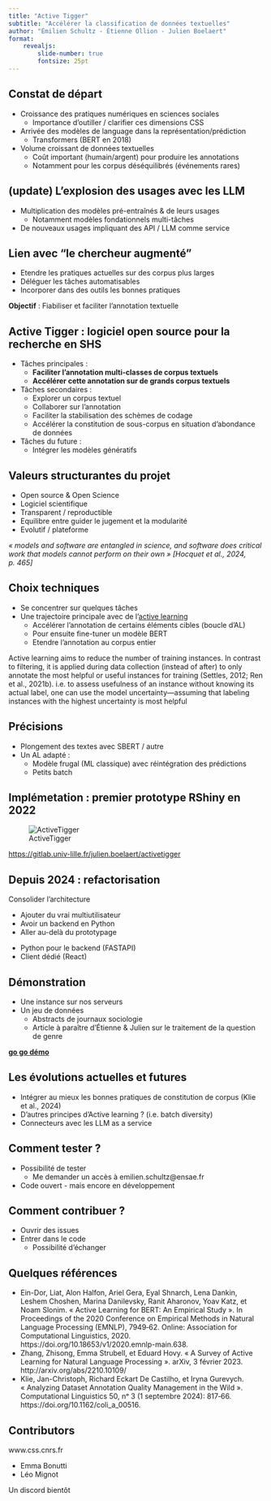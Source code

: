 ```yaml
---
title: "Active Tigger"
subtitle: "Accélérer la classification de données textuelles"
author: "Émilien Schultz - Étienne Ollion - Julien Boelaert"
format: 
    revealjs:
        slide-number: true
        fontsize: 25pt
---
```



## Constat de départ

- Croissance des pratiques numériques en sciences sociales
    - Importance d'outiller / clarifier ces dimensions CSS
- Arrivée des modèles de language dans la représentation/prédiction
    - Transformers (BERT en 2018)
- Volume croissant de données textuelles
    - Coût important (humain/argent) pour produire les annotations
    - Notamment pour les corpus déséquilibrés (événements rares)

## (update) L'explosion des usages avec les LLM

- Multiplication des modèles pré-entraînés & de leurs usages
    - Notamment modèles fondationnels multi-tâches
- De nouveaux usages impliquant des API / LLM comme service

## Lien avec "le chercheur augmenté"

- Etendre les pratiques actuelles sur des corpus plus larges
- Déléguer les tâches automatisables
- Incorporer dans des outils les bonnes pratiques

**Objectif** : Fiabiliser et faciliter l'annotation textuelle

## Active Tigger : logiciel open source pour la recherche en SHS

- Tâches principales :
    - **Faciliter l'annotation multi-classes de corpus textuels**
    - **Accélérer cette annotation sur de grands corpus textuels**
- Tâches secondaires :
    - Explorer un corpus textuel
    - Collaborer sur l'annotation
    - Faciliter la stabilisation des schèmes de codage
    - Accélérer la constitution de sous-corpus en situation d'abondance  de données
- Tâches du future :
    - Intégrer les modèles génératifs

## Valeurs structurantes du projet

- Open source & Open Science
- Logiciel scientifique
- Transparent / reproductible
- Equilibre entre guider le jugement et la modularité
- Evolutif / plateforme

*« models and software are entangled in science, and software does critical work that models cannot perform on their own » [Hocquet et al., 2024, p. 465]*

## Choix techniques

- Se concentrer sur quelques tâches
- Une trajectoire principale avec de l'[active learning](https://en.wikipedia.org/wiki/Active_learning_(machine_learning))
    - Accélérer l'annotation de certains éléments cibles (boucle d'AL)
    - Pour ensuite fine-tuner un modèle BERT
    - Etendre l'annotation au corpus entier

::: {.callout-note title="Active Learning"}

Active learning aims to reduce the number of training instances. In contrast to filtering, it is applied during data collection (instead of after) to only annotate the most helpful or useful instances for training (Settles, 2012; Ren et al., 2021b). i.e. to assess usefulness of an instance without knowing its actual label, one can use the model uncertainty—assuming that labeling instances with the highest uncertainty is most helpful

:::


## Précisions 

- Plongement des textes avec SBERT / autre
- Un AL adapté : 
    - Modèle frugal (ML classique) avec réintégration des prédictions
    - Petits batch

## Implémetation : premier prototype RShiny en 2022

![ActiveTigger](img/atr.png)

[https://gitlab.univ-lille.fr/julien.boelaert/activetigger](https://gitlab.univ-lille.fr/julien.boelaert/activetigger)


## Depuis 2024 : refactorisation

Consolider l'architecture

- Ajouter du vrai multiutilisateur
- Avoir un backend en Python
- Aller au-delà du prototypage

::: {.callout-note title="Refactorisation"}

- Python pour le backend (FASTAPI)
- Client dédié (React)

:::

## Démonstration


- Une instance sur nos serveurs
- Un jeu de données
    - Abstracts de journaux sociologie
    - Article à paraître d'Étienne & Julien sur le traitement de la question de genre

[**go go démo**](https://emilienschultz.github.io/activetiggers)


## Les évolutions actuelles et futures

- Intégrer au mieux les bonnes pratiques de constitution de corpus (Klie et al., 2024)
- D'autres principes d'Active learning ? (i.e. batch diversity)
- Connecteurs avec les LLM as a service

## Comment tester ?

- Possibilité de tester
    - Me demander un accès à emilien.schultz@ensae.fr
- Code ouvert - mais encore en développement

## Comment contribuer ?

- Ouvrir des issues
- Entrer dans le  code
    - Possibilité d'échanger

## Quelques références

- Ein-Dor, Liat, Alon Halfon, Ariel Gera, Eyal Shnarch, Lena Dankin, Leshem Choshen, Marina Danilevsky, Ranit Aharonov, Yoav Katz, et Noam Slonim. « Active Learning for BERT: An Empirical Study ». In Proceedings of the 2020 Conference on Empirical Methods in Natural Language Processing (EMNLP), 7949‑62. Online: Association for Computational Linguistics, 2020. https://doi.org/10.18653/v1/2020.emnlp-main.638.
- Zhang, Zhisong, Emma Strubell, et Eduard Hovy. « A Survey of Active Learning for Natural Language Processing ». arXiv, 3 février 2023. http://arxiv.org/abs/2210.10109/
- Klie, Jan-Christoph, Richard Eckart De Castilho, et Iryna Gurevych. « Analyzing Dataset Annotation Quality Management in the Wild ». Computational Linguistics 50, nᵒ 3 (1 septembre 2024): 817‑66. https://doi.org/10.1162/coli_a_00516.


## Contributors

www.css.cnrs.fr 

- Emma Bonutti
- Léo Mignot

Un discord bientôt


<!-- 

Keywords
- multiclass classification
- active learning
- open source
- open science

(situations in which unlabeled data is abundant but manual labeling is expensive)

*En chantier : intégrer les modèles génératifs*

Many text classification tasks face a severe class imbalance problem that limits the ability to train high-performance models.
-->